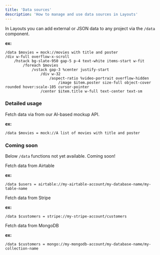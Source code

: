 ```yaml
---
title: 'Data sources'
description: 'How to manage and use data sources in Layouts'
---
```


In Layouts you can add external or JSON data to any project via the `/data` component.

**ex:**
```syntax Data 
/data $movies = mock://movies with title and poster
/div w-full overflow-x-scroll
	/hstack bg-slate-950 gap-5 p-4 text-white items-start w-fit
		/foreach $movies
			/vstack gap-3 %center justify-start
				/div w-32
					/aspect-ratio %video-portrait overflow-hidden
						/image $item.poster size-full object-cover rounded hover:scale-105 cursor-pointer
				/center $item.title w-full text-center text-sm
```

### Detailed usage

Fetch data via from our AI-based mockup API.

**ex:**
```syntax Mockup API
/data $movies = mock://A list of movies with title and poster
```
### Coming soon

<Warning>Below `/data` functions not yet available. Coming soon!</Warning>

Fetch data from Airtable

**ex:**
```syntax Airtable
/data $users = airtable://my-airtable-account/my-database-name/my-table-name
```

Fetch data from Stripe

**ex:**
```syntax Stripe
/data $customers = stripe://my-stripe-account/customers
```

Fetch data from MongoDB

**ex:**
```syntax MongoDB
/data $customers = mongo://my-mongodb-account/my-database-name/my-collection-name
```

